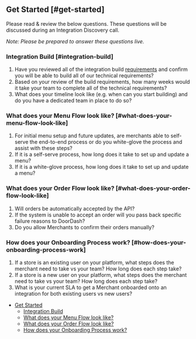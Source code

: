 ## Get Started [#get-started]

Please read & review the below questions. These questions will be discussed during an Integration Discovery call.

*Note: Please be prepared to answer these questions live.*

### Integration Build [#integration-build]

1. Have you reviewed all of the integration build [requirements](https://developer.doordash.com/en-US/docs/marketplace/overview/integration_requirements) and confirm you will be able to build all of our technical requirements?
2. Based on your review of the build requirements, how many weeks would it take your team to complete all of the technical requirements?
3. What does your timeline look like (e.g. when can you start building) and do you have a dedicated team in place to do so?

### What does your Menu Flow look like? [#what-does-your-menu-flow-look-like]

1. For initial menu setup and future updates, are merchants able to self-serve the end-to-end process or do you white-glove the process and assist with these steps?
2. If it is a self-serve process, how long does it take to set up and update a menu?
3. If it is a white-glove process, how long does it take to set up and update a menu?

### What does your Order Flow look like? [#what-does-your-order-flow-look-like]

1. Will orders be automatically accepted by the API?
2. If the system is unable to accept an order will you pass back specific failure reasons to DoorDash?
3. Do you allow Merchants to confirm their orders manually?

### How does your Onboarding Process work? [#how-does-your-onboarding-process-work]

1. If a store is an existing user on your platform, what steps does the merchant need to take vs your team? How long does each step take?
2. If a store is a new user on your platform, what steps does the merchant need to take vs your team? How long does each step take?
3. What is your current SLA to get a Merchant onboarded onto an integration for both existing users vs new users?

* [Get Started](#get-started)
  + [Integration Build](#integration-build)
  + [What does your Menu Flow look like?](#what-does-your-menu-flow-look-like)
  + [What does your Order Flow look like?](#what-does-your-order-flow-look-like)
  + [How does your Onboarding Process work?](#how-does-your-onboarding-process-work)